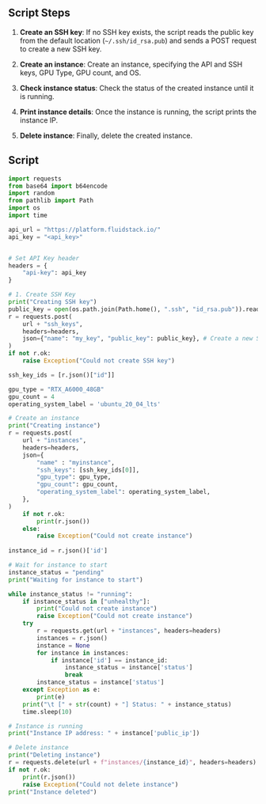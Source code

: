 ## Script Steps
 
1. **Create an SSH key**: If no SSH key exists, the script reads the public key from the default location (`~/.ssh/id_rsa.pub`) and sends a POST request to create a new SSH key.

2. **Create an instance**: Create an instance, specifying the API and SSH keys, GPU Type, GPU count, and OS.

3. **Check instance status**: Check the status of the created instance until it is running.

4. **Print instance details**: Once the instance is running, the script prints the instance IP.

5. **Delete instance**: Finally, delete the created instance.

## Script 

```python maxLines=30
import requests
from base64 import b64encode
import random
from pathlib import Path
import os
import time

api_url = "https://platform.fluidstack.io/"
api_key = "<api_key>"


# Set API Key header
headers = {
    "api-key": api_key
}

# 1. Create SSH Key
print("Creating SSH key")
public_key = open(os.path.join(Path.home(), ".ssh", "id_rsa.pub")).read().strip() # Read the public key from the home directory
r = requests.post(
    url + "ssh_keys",
    headers=headers,
    json={"name": "my_key", "public_key": public_key}, # Create a new SSH key with the name "my_key" and the public key from the home directory
)
if not r.ok:
    raise Exception("Could not create SSH key")

ssh_key_ids = [r.json()["id"]]

gpu_type = "RTX_A6000_48GB"
gpu_count = 4
operating_system_label = 'ubuntu_20_04_lts'

# Create an instance 
print("Creating instance")
r = requests.post(
    url + "instances",
    headers=headers,
    json={
        "name" : "myinstance",
        "ssh_keys": [ssh_key_ids[0]],
        "gpu_type": gpu_type,
        "gpu_count": gpu_count,
        "operating_system_label": operating_system_label,
    },
)
	if not r.ok:
	    print(r.json())
	else:
		raise Exception("Could not create instance")
	
instance_id = r.json()['id']

# Wait for instance to start
instance_status = "pending"
print("Waiting for instance to start")

while instance_status != "running":
    if instance_status in ["unhealthy"]:
        print("Could not create instance")
        raise Exception("Could not create instance")
    try
        r = requests.get(url + "instances", headers=headers)
        instances = r.json()
        instance = None
        for instance in instances:
            if instance['id'] == instance_id:
                instance_status = instance['status']
                break
        instance_status = instance['status']
    except Exception as e:
        print(e)
    print("\t [" + str(count) + "] Status: " + instance_status)
    time.sleep(10)

# Instance is running
print("Instance IP address: " + instance['public_ip'])

# Delete instance
print("Deleting instance")
r = requests.delete(url + f"instances/{instance_id}", headers=headers)
if not r.ok:
    print(r.json())
    raise Exception("Could not delete instance")
print("Instance deleted")

```

